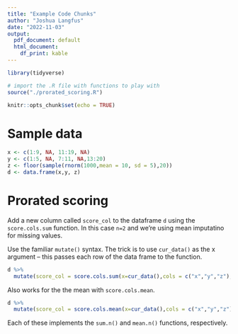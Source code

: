 ```yaml
---
title: "Example Code Chunks"
author: "Joshua Langfus"
date: "2022-11-03"
output:
  pdf_document: default
  html_document:
    df_print: kable
---
```


```r
library(tidyverse)

# import the .R file with functions to play with
source("./prorated_scoring.R")

knitr::opts_chunk$set(echo = TRUE)
```

# Sample data

```r
x <- c(1:9, NA, 11:19, NA)
y <- c(1:5, NA, 7:11, NA,13:20)
z <- floor(sample(rnorm(1000,mean = 10, sd = 5),20))
d <- data.frame(x,y, z)
```

# Prorated scoring

Add a new column called `score_col` to the dataframe `d` using the `score.cols.sum` function. In this case `n=2` and we're using mean imputatino for missing values.

Use the familiar `mutate()` syntax. The trick is to use `cur_data()` as the x argument -- this passes each row of the data frame to the function.

```r
d %>%
  mutate(score_col = score.cols.sum(x=cur_data(),cols = c("x","y","z"), impute = "mean",n = 2))
```

Also works for the the mean with `score.cols.mean`.

```r
d %>%
  mutate(score_col = score.cols.mean(x=cur_data(),cols = c("x","y","z"),n = 2))
```

Each of these implements the `sum.n()` and `mean.n()` functions, respectively.
